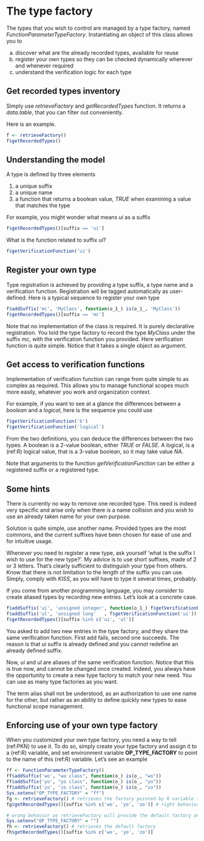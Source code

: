 # The type factory

The types that you wish to control are managed by a type factory, named <cite class='kw'>FunctionParameterTypeFactory</cite>.
Instantiating an object of this class allows you to 

a. discover what are the already recorded types, available for reuse
a. register your own types so they can be checked dynamically wherever and whenever required
a. understand the verification logic for each type 


## Get recorded types inventory

Simply use <cite class='kw'>retrieveFactory</cite> and <cite class='kw'>getRecordedTypes</cite> function. It returns a <cite class='kw'>data.table</cite>, that you can filter out conveniently. 

Here is an example. 

```r
f <- retrieveFactory()
f$getRecordedTypes()
```

## Understanding the model 

A type is defined by three elements

1. a unique suffix
1. a unique name
1. a function that returns a boolean value, <cite class='kw'>TRUE</cite> when examining a value that matches
the type

For example, you might wonder what means <cite class='fd'>ui</cite> as a suffix
```r
f$getRecordedTypes()[suffix == 'ui']
```

What is the function related to suffix <cite class='fd'>ui</cite>?
```r
f$getVerificationFunction('ui')
```

## Register your own type

Type registration is achieved by providing a type suffix, a type name and a verification function. Registration will be tagged automatically as user-defined. Here is a typical sequence to register your own type

```r
f$addSuffix('mc', 'MyClass', function(o_1_) is(o_1_, 'MyClass'))
f$getRecordedTypes()[suffix == 'mc']
```

Note that no implementation of the class is required. It is purely declarative registration. You told the type factory to record the type <cite class='fd'>MyClass</cite> under the suffix <cite class='fd'>mc</cite>, with the verification function you provided. Here verification function is quite simple. Notice that it takes a single object as argument. 

## Get access to verification functions

Implementation of verification function can range from quite simple to as complex as required. This allows you to manage functional scopes much more easily, whatever you work and organization context. 

For example, if you want to see at a glance the differences between a <cite class='kw'>boolean</cite> and a <cite class='kw'>logical</cite>, here is the sequence you could use 

```r
f$getVerificationFunction('b')
f$getVerificationFunction('logical')
```

From the two definitions, you can deduce the differences between the two types. A boolean is a 2-value boolean, either <cite class='kw'>TRUE</cite> or <cite class='kw'>FALSE</cite>. A logical, is a (ref:R) logical value, that is a 3-value boolean, so it may take value <cite class='kw'>NA</cite>. 

Note that arguments to the function <cite class='kw'>getVerificationFunction</cite> can be either a registered suffix or a registered type. 

## Some hints

There is currently no way to remove one recorded type. This need is indeed very specific and arise only when there is a name collision and you wish to use an already taken name for your own purpose.

Solution is quite simple, use another name. Provided types are the most commons, and the current suffixes have been chosen for ease of use and for intuitive usage. 

Whenever you need to register a new type, ask yourself 'what is the suffix I wish to use for the new type?'. My advice is to use short suffixes, made of 2 or 3 letters. That's clearly sufficient to distinguish your type from others. Know that there is not limitation to the length of the suffix you can use. Simply, comply with <cite class='kw'>KISS</cite>, as you will  have to type it several times, probably. 

If you come from another programming language, you may consider to create aliased types by recording new entries. Let's look at a concrete case. 

```r
f$addSuffix('ui', 'unsigned integer', function(o_1_) f$getVerificationFunction('i')(o_1_) && o_1_ >= 0L) 
f$addSuffix('ul', 'unsigned long'   , f$getVerificationFunction('ui'))
f$getRecordedTypes()[suffix %in% c('ui', 'ul')]
```

You asked to add two new entries in the type factory, and they share the same verification function. First add fails, second one succeeds. The reason is that <cite class='fd'>ui</cite> suffix is already defined and you cannot redefine an already defined suffix. 

Now, <cite class='fd'>ui</cite> and <cite class='fd'>ul</cite> are aliases of the same verification function. Notice that this is true now, and cannot be changed once created. Indeed, you always have the opportunity to create a new type factory to match your new need. You can use as many type factories as you want. 

The term alias shall not be understood, as an authorization to use one name for the other, but rather as an ability to define quickly new types to ease functional scope management. 


## Enforcing use of your own type factory

When you customized your own type factory, you need a way to tell (ref:PKN) to use it.
To do so, simply create your type factory and assign it to a (ref:R) variable, and set environment variable **OP_TYPE_FACTORY** to point to the name of this (ref:R) variable.
Let's see an example

```r
ff <- FunctionParameterTypeFactory()
ff$addSuffix('wo', "wo class", function(o_) is(o_, "wo"))
ff$addSuffix('yo', "yo class", function(o_) is(o_, "yo"))
ff$addSuffix('zo', "zo class", function(o_) is(o_, "zo"))
Sys.setenv("OP_TYPE_FACTORY" = "ff")
fg <- retrieveFactory() # retrieves the factory pointed by R variable ff
fg$getRecordedTypes()[suffix %in% c('wo', 'yo', 'zo')] # right behavior !

# wrong behavior as retrieveFactory will provide the default factory and not yours!
Sys.setenv("OP_TYPE_FACTORY" = "")
fh <- retrieveFactory() # retrieves the default factory
fh$getRecordedTypes()[suffix %in% c('wo', 'yo', 'zo')]
```
